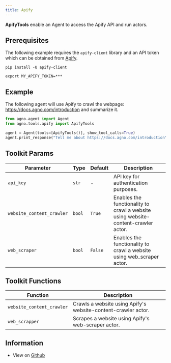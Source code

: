 ```yaml
---
title: Apify
---
```


**ApifyTools** enable an Agent to access the Apify API and run actors.

## Prerequisites

The following example requires the `apify-client` library and an API token which can be obtained from [Apify](https://apify.com/).

```shell
pip install -U apify-client
```

```shell
export MY_APIFY_TOKEN=***
```

## Example

The following agent will use Apify to crawl the webpage: https://docs.agno.com/introduction and summarize it.

```python cookbook/tools/apify_tools.py
from agno.agent import Agent
from agno.tools.apify import ApifyTools

agent = Agent(tools=[ApifyTools()], show_tool_calls=True)
agent.print_response("Tell me about https://docs.agno.com/introduction", markdown=True)
```

## Toolkit Params

| Parameter | Type | Default | Description |
|-----------|------|---------|-------------|
| `api_key` | `str` | - | API key for authentication purposes. |
| `website_content_crawler` | `bool` | `True` | Enables the functionality to crawl a website using website-content-crawler actor. |
| `web_scraper` | `bool` | `False` | Enables the functionality to crawl a website using web_scraper actor. |

## Toolkit Functions

| Function | Description |
|----------|-------------|
| `website_content_crawler` | Crawls a website using Apify's website-content-crawler actor. |
| `web_scrapper` | Scrapes a website using Apify's web-scraper actor. |


## Information

- View on [Github](https://github.com/phidatahq/agno/blob/main/libs/agno/agno/tools/apify.py)
